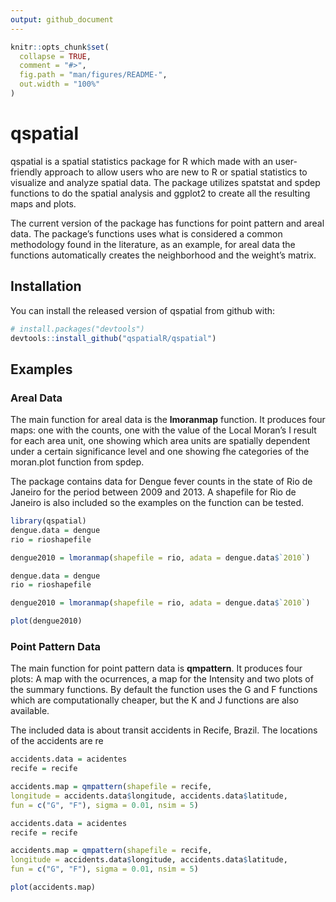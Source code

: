 ```yaml
---
output: github_document
---
```


```r
knitr::opts_chunk$set(
  collapse = TRUE,
  comment = "#>",
  fig.path = "man/figures/README-",
  out.width = "100%"
)
```
# qspatial

<!-- badges: start -->
<!-- badges: end -->

qspatial is a spatial statistics package for R which made with an user-friendly approach to allow users who are new to R or spatial statistics to visualize and analyze spatial data. The package utilizes spatstat and spdep functions to do the spatial analysis and ggplot2 to create all the resulting maps and plots.

The current version of the package has functions for point pattern and areal data. The package's functions uses what is considered a common methodology found in the literature, as an example, for areal data the functions automatically creates the neighborhood and the weight's matrix.

## Installation

You can install the released version of qspatial from github with:

```r
# install.packages("devtools")
devtools::install_github("qspatialR/qspatial")
```
## Examples

### Areal Data

The main function for areal data is the **lmoranmap** function. It produces four maps: one with the counts, one with the value of the Local Moran's I result for each area unit, one showing which area units are spatially dependent under a certain significance level and one showing fhe categories of the moran.plot function from spdep.

The package contains data for Dengue fever counts in the state of Rio de Janeiro for the period between 2009 and 2013. A shapefile for Rio de Janeiro is also included so the examples on the function can be tested.

```r
library(qspatial)
dengue.data = dengue
rio = rioshapefile

dengue2010 = lmoranmap(shapefile = rio, adata = dengue.data$`2010`)
```

```r
dengue.data = dengue
rio = rioshapefile

dengue2010 = lmoranmap(shapefile = rio, adata = dengue.data$`2010`)
```

```r
plot(dengue2010)
```

### Point Pattern Data

The main function for point pattern data is **qmpattern**. It produces four plots: A map with the ocurrences, a map for the Intensity and two plots of the summary functions. By default the function uses the G and F functions which are computationally cheaper, but the K and J functions are also available.

The included data is about transit accidents in Recife, Brazil. The locations of the accidents are re

```r
accidents.data = acidentes
recife = recife

accidents.map = qmpattern(shapefile = recife,
longitude = accidents.data$longitude, accidents.data$latitude,
fun = c("G", "F"), sigma = 0.01, nsim = 5)
```

```r
accidents.data = acidentes
recife = recife

accidents.map = qmpattern(shapefile = recife,
longitude = accidents.data$longitude, accidents.data$latitude,
fun = c("G", "F"), sigma = 0.01, nsim = 5)
```

```r
plot(accidents.map)
```
